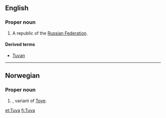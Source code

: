 {{wikipedia}}
==English==

===Proper noun===
{{infl|en|proper noun}}

# A republic of the [[Russian Federation]].

====Derived terms====
* [[Tuvan]]

----

==Norwegian==

===Proper noun===
{{infl|no|proper noun}}

# {{given name|female|lang=no}}, variant of [[Tove]].

[[et:Tuva]]
[[fi:Tuva]]